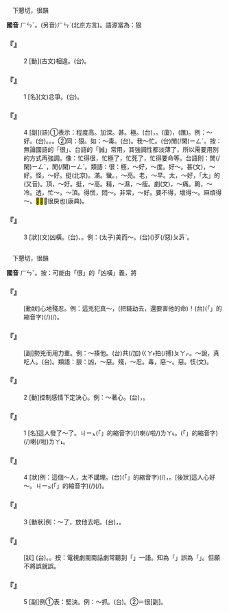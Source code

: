 
=={{ruby|很|ㄏㄣˇ}}==

　下懇切，很韻

'''國音''' <rt>ㄏㄣˇ</rt>。(另音)<rt>ㄏㄣˋ</rt>(北京方言)。語源當為：狠

    

==='''『{{ruby|很|ㄏㄣˇ}}』'''===
:2  [動](古文)相違。(台){{ruby|違|ㄨㄧˊ}}{{ruby|背|ㄅㄨㆤ˫}}{{ruby|/|ㄅㄨㆤ˪}}。
    

==='''『{{ruby|很|ㄏㄣˇ}}』'''===
:1  [名](文)忿爭。(台){{ruby|受|ㄒㄧㄨ˫}}{{ruby|氣|ㄎㄧ˪}}{{ruby|相|ㄒㄧㄜ}}{{ruby|爭|ㄗㆥ}}{{ruby|/|ㄐㆪ}}。
    

==='''『{{ruby|很|ㄏㄣˇ}}』'''===
:4  [副](語)①表示：程度高。加深。甚。極。(台){{ruby|真|ㄐㄧㄣ}}，{{ruby|誠|ㄐㄧㆩˊ}}。(廈){{ruby|真|ㄐㄧㄣ}}，{{ruby|野|ㄧㄚˋ}}(匯)。例：～好。(台){{ruby|真|ㄐㄧㄣ}}{{ruby|好|ㄏㄜˋ}}。{{ruby|誠|ㄐㄧㆩˊ}}{{ruby|好|ㄏㄜˋ}}。{{ruby|真|ㄐㄧㄣ}}{{ruby|誠|ㄐㄧㆩˊ}}{{ruby|好|ㄏㄜˋ}}。②同：狠。如：～毒。(台){{ruby|兇|ㄏㄧㆲ}}{{ruby|惡|ㆦ˪}}{{ruby|殘|ㄗㄢˊ}}{{ruby|忍|ㆢㄧㆬˋ}}{{ruby|/|ㄌㄧㆬˋ}}。我～忙。(台){{ruby|我|ㆣㄨㄚˋ}}{{ruby|誠|ㄐㄧㆩˊ}}{{ruby|無|ㆠㄜˊ}}閒(/閑)<rt>ㄧㄥˊ</rt>。按：無論國語的「很」、台語的「誠」常用，其強調性都淡薄了，所以需要用別的方式再強調。像：忙得很，忙極了，忙死了，忙得要命等。台語則：{{ruby|足|ㄐㄧㆦㆶ}}{{ruby|無|ㆠㄜˊ}}閒(/閑)<rt>ㄧㄥˊ</rt>，{{ruby|無|ㆠㄜˊ}}閒(/閑)<rt>ㄧㄥˊ</rt>{{ruby|到|ㄍㄚㆷ}}{{ruby|<mark>&#xffa49;</mark>|ㆠㆤㆷ}}{{ruby|/|ㆠㄨㆤㆷ ͘}}{{ruby|死|ㄒㄧˋ}}{{ruby|去|ㄎㄧ˪}}{{ruby|等|ㄉㄧㄥˋ}}。類語：很：極，～好，～度。好～。甚(文)，～好。怪，～好。挺(北京)。滿。蠻。{{ruby|剔|ㄊㄧ}}，～亮。老，～早。太，～好{{ruby|。|ㄙㄨㄥˇ}}，「太」的(又音)。頂，～好。挺，～高。精，～濕，～瘦。劇(文)，～痛。齁，～冷。透，忙～，～頂。得慌，悶～。非常，～好。要不得，壞得～。麻煩得～。<mark>&#xf8efd;</mark><mark>&#xf9f74;</mark>，很戾也(康典)。
    

==='''『{{ruby|很|ㄏㄣˇ}}』'''===
:3  [狀](文)凶橫。(台){{ruby|橫|ㄏㄨㆮˊ}}、{{ruby|兇|ㄏㄧㆲ}}。例：(太子{{ruby|痤|ㄘㄨㄛˊ}})美而～。(台){{ruby|<mark>&#xffad0;</mark>|ㄙㄨㄧˋ}}({{ruby|生|ㄙㆥ}}{{ruby|/|ㄒㆪ}}{{ruby|做|ㄗㄜ˪}}{{ruby|/|ㄗㄨㆤ˪}}{{ruby|好|ㄏㄜˋ}}{{ruby|看|ㄎㄨㆩ˪}}){{ruby|但|ㄉㄢ˫}}{{ruby|是|ㄒㄧ˫}}{{ruby|真|ㄐㄧㄣ}}歹(/惡)<rt>ㄆㆮˋ</rt>。
    

=={{ruby|狠|ㄏㄣˇ}}==

　下懇切，很韻

'''國音''' <rt>ㄏㄣˇ</rt>。按：可能由「很」的「凶橫」義，將

    

==='''『{{ruby|狠|ㄏㄣˇ}}{{ruby|心|ㄒㄧㄣ}}』'''===
: [動狀]心地殘忍。例：這兇犯真～，(把錢劫去，還要害他的命)！(台){{ruby|<mark>&#xffb50;</mark>|ㄐㄧㆵ}}(「{{ruby|此|ㄐㄧˋ}}{{ruby|一|ㄐㄧㆵ ͘}}」的縮音字)(/{{ruby|此|ㄐㄧㆵ}}){{ruby|個|ㆤˊ}}{{ruby|兇|ㄏㄧㆲ}}{{ruby|犯|ㄏㄨㄢ˫}}{{ruby|真|ㄐㄧㄣ}}{{ruby|雄|ㄏㄧㆲˊ}}(/{{ruby|兇|ㄏㄧㆲ}}{{ruby|死|ㄒㄧˋ}})。
    

==='''『{{ruby|狠|ㄏㄣˇ}}{{ruby|狠|ㄏㄣˇ}}{{ruby|地|ㄉㄜ}}』'''===
: [副]勢兇而用力重。例：～揍他。(台){{ruby|拚|ㄅㄧㆩ˪}}{{ruby|生|ㄙㆤ˪}}{{ruby|/|ㄒㆪ˪}}{{ruby|命|ㄇㄧㄚ˫}}共(/加)<rt>ㄍㄚ˫</rt>拍(/搏)<rt>ㄆㄚㆷ</rt>。～說，真吃人。(台){{ruby|講|ㄍㆲˋ}}{{ruby|→|ㄍㆲ}}{{ruby|<mark>&#xffa42;</mark>|ㄍㄚㆷ}}{{ruby|兇|ㄏㄧㆲ}}{{ruby|介|ㄍㄞ˪}}{{ruby|介|ㄍㄞ˪}}{{ruby|真|ㄐㄧㄣ}}{{ruby|食|ㄐㄧㄚㆷ ͘}}{{ruby|人|ㄌㄤˊ}}{{ruby|夠|ㄍㄠ˪}}。類語：狠：凶，～惡。殘，～忍。毒，惡～。惡。忮(文)。
    

==='''『{{ruby|狠|ㄏㄣˇ}}』'''===
:2  [動]控制感情下定決心。例：～著心。(台){{ruby|橫|ㄏㄨㆪˊ}}{{ruby|/|ㄏㄨㆮˊ}}{{ruby|橫|ㄏㄨㆪˊ}}{{ruby|/|ㄏㄨㆮˊ}}，{{ruby|殺|ㄙㄚㆵ}}{{ruby|心|ㄒㄧㆬ}}。
    

==='''『{{ruby|狠|ㄏㄣˇ}}』'''===
:1  [名]這人發了～了。{{ruby|(台)|ㄅㄚㆶ}}<rt>ㄐㄧㆵ</rt>(「{{ruby|此|ㄐㄧˋ}}{{ruby|一|ㄐㄧㆵ ͘}}」的縮音字)(/{{ruby|此|ㄐㄧㆵ}}){{ruby|個|ㆤˊ}}{{ruby|人|ㄌㄤˊ}}{{ruby|大|ㄉㄨㄚ˫}}{{ruby|受|ㄒㄧㄨ˫}}{{ruby|氣|ㄎㄧ˪}}喇(/啦/)<rt>ㄌㄚ˪</rt>。{{ruby|<mark>&#xffb50;</mark>|ㄐㄧㆵ}}(「{{ruby|此|ㄐㄧˋ}}{{ruby|一|ㄐㄧㆵ ͘}}」的縮音字)(/{{ruby|此|ㄐㄧㆵ}}){{ruby|個|ㆤˊ}}{{ruby|人|ㄌㄤˊ}}{{ruby|殺|ㄙㄚㆵ}}{{ruby|心|ㄒㄧㆬ}}{{ruby|<mark>&#xffa49;</mark>|ㆠㆤㆷ}}{{ruby|/|ㆠㄨㆤㆷ ͘}}{{ruby|作|ㄗㄜ˪}}{{ruby|事|ㄙㄨ˫}}{{ruby|業|ㆣㄧㄚㆴ ͘}}喇(/啦)<rt>ㄌㄚ˪</rt>。
    

==='''『{{ruby|狠|ㄏㄣˇ}}』'''===
:4  [狀]例：這個～人，太不講理。(台){{ruby|<mark>&#xffb50;</mark>|ㄐㄧㆵ}}(「{{ruby|此|ㄐㄧˋ}}{{ruby|一|ㄐㄧㆵ ͘}}」的縮音字)(/{{ruby|此|ㄐㄧㆵ}}){{ruby|個|ㆤˊ}}{{ruby|人|ㄌㄤˊ}}{{ruby|真|ㄐㄧㄣ}}{{ruby|殺|ㄙㄚㆵ}}，{{ruby|太|ㄊㄞ˪}}{{ruby|無|ㆠㄜˊ}}{{ruby|道|ㄉㄜ˫}}{{ruby|理|ㄌㄧˋ}}。[後狀]這人心好～。{{ruby|(台)|ㄅㄚㆶ}}<rt>ㄐㄧㆵ</rt>(「{{ruby|此|ㄐㄧˋ}}{{ruby|一|ㄐㄧㆵ ͘}}」的縮音字)(/{{ruby|此|ㄐㄧㆵ}}){{ruby|個|ㆤˊ}}{{ruby|人|ㄌㄤˊ}}{{ruby|心|ㄒㄧㆬ}}{{ruby|肝|ㄍㄨㆩ}}{{ruby|誠|ㄐㄧㆩˊ}}{{ruby|雄|ㄏㄧㆲˊ}}(/{{ruby|兇|ㄏㄧㆲˊ}})。
    

==='''『{{ruby|狠|ㄏㄣˇ}}』'''===
:3  [動狀]例：～了，放他去吧。(台){{ruby|唉|ㄞ˪}}{{ruby|啊|ㄚ˪}}，{{ruby|殺|ㄙㄚㆵ}}{{ruby|心|ㄒㄧㆬ}}{{ruby|放|ㄅㄤ˪}}{{ruby|伊|ㄧ}}{{ruby|去|ㄎㄧ˪}}{{ruby|喏|ㄋㆦ}}。
    

==='''『{{ruby|狠|ㄏㄣˇ}}{{ruby|毒|ㄉㄨˊ}}』'''===
: [狀] (台){{ruby|狠|ㄏㄨㄣˋ}}{{ruby|/|ㄏㄨㄣ˫}}{{ruby|毒|ㄉㆦㆶ ͘}}。{{ruby|殘|ㄗㄢˊ}}{{ruby|忍|ㆢㄧㄣˋ}}{{ruby|/|ㆢㄧㆬˋ}}。按：電視劇閩南話劇常聽到「{{ruby|狠|ㄌㆲˊ}}{{ruby|毒|ㄉㆦㆶ ͘}}」一語。知為「{{ruby|狠|ㄏㄨㄣˋ}}{{ruby|毒|ㄉㆦㆶ ͘}}」誤為「{{ruby|狼|ㄌㆲˊ}}{{ruby|毒|ㄉㆦㆶ ͘}}」。但願不將誤就誤。
    

==='''『{{ruby|狠|ㄏㄣˇ}}』'''===
:5  [副]例①表：堅決。例：～抓。(台){{ruby|硬|ㄫㄧ˫}}{{ruby|/|ㄫㆤ˫}}{{ruby|掠|ㄌㄚㆶ ͘}}。②＝很[副]。
    
